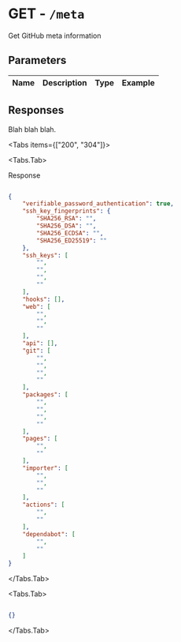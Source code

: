 
# GET - `/meta`

Get GitHub meta information

## Parameters

| Name | Description | Type | Example |
| :---- | :---- | :---- | :---- |

## Responses

Blah blah blah.

<Tabs items={["200", "304"]}>

<Tabs.Tab>

Response

```json

{
    "verifiable_password_authentication": true,
    "ssh_key_fingerprints": {
        "SHA256_RSA": "",
        "SHA256_DSA": "",
        "SHA256_ECDSA": "",
        "SHA256_ED25519": ""
    },
    "ssh_keys": [
        "",
        "",
        "",
        ""
    ],
    "hooks": [],
    "web": [
        "",
        "",
        ""
    ],
    "api": [],
    "git": [
        "",
        "",
        "",
        ""
    ],
    "packages": [
        "",
        "",
        "",
        ""
    ],
    "pages": [
        "",
        ""
    ],
    "importer": [
        "",
        "",
        ""
    ],
    "actions": [
        "",
        ""
    ],
    "dependabot": [
        "",
        ""
    ]
}

```

</Tabs.Tab>

<Tabs.Tab>



```json

{}

```

</Tabs.Tab>

</Tabs>
